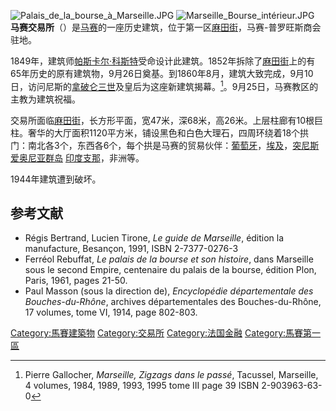 {{coord|43.29611|5.37528|type:landmark|format=dms|display=title}}
[[Image:Palais_de_la_bourse_à_Marseille.JPG|right]]
[[Image:Marseille_Bourse_intérieur.JPG|right]]
'''马赛交易所'''（{{lang-fr|'''Palais de la Bourse'''}}）是[[马赛|马赛]]的一座历史建筑，位于第一区[[麻田街|麻田街]]，马赛-普罗旺斯商会驻地。 

1849年，建筑师[[帕斯卡尔·科斯特|帕斯卡尔·科斯特]]受命设计此建筑。1852年拆除了[[麻田街|麻田街]]上的有65年历史的原有建筑物，9月26日奠基。到1860年8月，建筑大致完成，9月10日，访问尼斯的[[拿破仑三世|拿破仑三世]]及皇后为这座新建筑揭幕。<ref> Pierre Gallocher, ''Marseille, Zigzags dans le passé'', Tacussel, Marseille, 4 volumes, 1984, 1989, 1993, 1995 tome III page 39 ISBN 2-903963-63-0</ref>。9月25日，马赛教区的主教为建筑祝福。

交易所面临[[麻田街|麻田街]]，长方形平面，宽47米，深68米，高26米。上层柱廊有10根巨柱。奢华的大厅面积1120平方米，铺设黑色和白色大理石，四周环绕着18个拱门：南北各3个，东西各6个，每个拱是马赛的贸易伙伴：[[葡萄牙|葡萄牙]]，[[埃及|埃及]]，[[突尼斯|突尼斯]] [[爱奥尼亚群岛|爱奥尼亚群岛]] [[印度支那|印度支那]]，非洲等。

1944年建筑遭到破坏。

==参考文献==
* Régis Bertrand, Lucien Tirone, ''Le guide de Marseille'', édition la manufacture, Besançon, 1991, ISBN 2-7377-0276-3
* Ferréol Rebuffat, ''Le palais de la bourse et son histoire'', dans Marseille sous le second Empire, centenaire du palais de la bourse, édition Plon, Paris, 1961, pages 21-50.
* Paul Masson (sous la direction de), ''Encyclopédie départementale des Bouches-du-Rhône'', archives départementales des Bouches-du-Rhône, 17 volumes, tome VI, 1914, page 802-803.
{{Commonscat|Palais de la bourse à Marseille}}
<references/>  

[[Category:馬賽建築物|Category:馬賽建築物]]
[[Category:交易所|Category:交易所]]
[[Category:法国金融|Category:法国金融]]
[[Category:馬賽第一區|Category:馬賽第一區]]